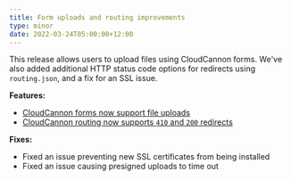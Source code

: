 ```yaml
---
title: Form uploads and routing improvements
type: minor
date: 2022-03-24T05:00:00+12:00
---
```

This release allows users to upload files using CloudCannon forms. We've also added additional HTTP status code options for redirects using `routing.json`, and a fix for an SSL issue.

**Features:**

* [CloudCannon forms now support file uploads](/documentation/articles/connecting-your-site-to-an-inbox/#receiving-files-through-your-forms)
* [CloudCannon routing now supports `410` and `200` redirects](/documentation/articles/configuring-custom-routing/)

**Fixes:**

* Fixed an issue preventing new SSL certificates from being installed
* Fixed an issue causing presigned uploads to time out
